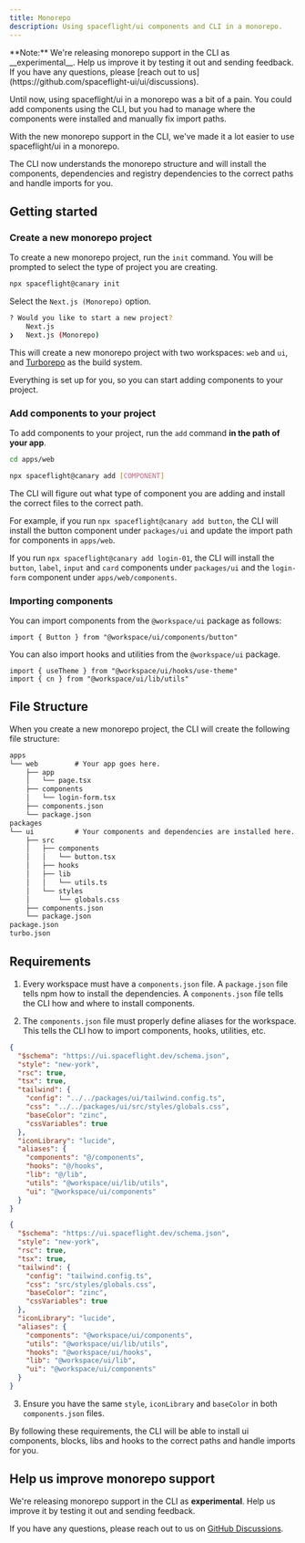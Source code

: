 ```yaml
---
title: Monorepo
description: Using spaceflight/ui components and CLI in a monorepo.
---
```


<Callout>
  **Note:** We're releasing monorepo support in the CLI as __experimental__.
  Help us improve it by testing it out and sending feedback. If you have any
  questions, please [reach out to
  us](https://github.com/spaceflight-ui/ui/discussions).
</Callout>

Until now, using spaceflight/ui in a monorepo was a bit of a pain. You could add
components using the CLI, but you had to manage where the components
were installed and manually fix import paths.

With the new monorepo support in the CLI, we've made it a lot easier to use
spaceflight/ui in a monorepo.

The CLI now understands the monorepo structure and will install the components,
dependencies and registry dependencies to the correct paths and handle imports
for you.

## Getting started

<Steps>

### Create a new monorepo project

To create a new monorepo project, run the `init` command. You will be prompted
to select the type of project you are creating.

```bash
npx spaceflight@canary init
```

Select the `Next.js (Monorepo)` option.

```bash
? Would you like to start a new project?
    Next.js
❯   Next.js (Monorepo)
```

This will create a new monorepo project with two workspaces: `web` and `ui`,
and [Turborepo](https://turbo.build/repo/docs) as the build system.

Everything is set up for you, so you can start adding components to your project.

### Add components to your project

To add components to your project, run the `add` command **in the path of your app**.

```bash
cd apps/web
```

```bash
npx spaceflight@canary add [COMPONENT]
```

The CLI will figure out what type of component you are adding and install the
correct files to the correct path.

For example, if you run `npx spaceflight@canary add button`, the CLI will install the button component under `packages/ui` and update the import path for components in `apps/web`.

If you run `npx spaceflight@canary add login-01`, the CLI will install the `button`, `label`, `input` and `card` components under `packages/ui` and the `login-form` component under `apps/web/components`.

### Importing components

You can import components from the `@workspace/ui` package as follows:

```tsx
import { Button } from "@workspace/ui/components/button"
```

You can also import hooks and utilities from the `@workspace/ui` package.

```tsx
import { useTheme } from "@workspace/ui/hooks/use-theme"
import { cn } from "@workspace/ui/lib/utils"
```

</Steps>

## File Structure

When you create a new monorepo project, the CLI will create the following file structure:

```txt
apps
└── web         # Your app goes here.
    ├── app
    │   └── page.tsx
    ├── components
    │   └── login-form.tsx
    ├── components.json
    └── package.json
packages
└── ui          # Your components and dependencies are installed here.
    ├── src
    │   ├── components
    │   │   └── button.tsx
    │   ├── hooks
    │   ├── lib
    │   │   └── utils.ts
    │   └── styles
    │       └── globals.css
    ├── components.json
    └── package.json
package.json
turbo.json
```

## Requirements

1. Every workspace must have a `components.json` file. A `package.json` file tells npm how to install the dependencies. A `components.json` file tells the CLI how and where to install components.

2. The `components.json` file must properly define aliases for the workspace. This tells the CLI how to import components, hooks, utilities, etc.

```json title="apps/web/components.json"
{
  "$schema": "https://ui.spaceflight.dev/schema.json",
  "style": "new-york",
  "rsc": true,
  "tsx": true,
  "tailwind": {
    "config": "../../packages/ui/tailwind.config.ts",
    "css": "../../packages/ui/src/styles/globals.css",
    "baseColor": "zinc",
    "cssVariables": true
  },
  "iconLibrary": "lucide",
  "aliases": {
    "components": "@/components",
    "hooks": "@/hooks",
    "lib": "@/lib",
    "utils": "@workspace/ui/lib/utils",
    "ui": "@workspace/ui/components"
  }
}
```

```json title="packages/ui/components.json"
{
  "$schema": "https://ui.spaceflight.dev/schema.json",
  "style": "new-york",
  "rsc": true,
  "tsx": true,
  "tailwind": {
    "config": "tailwind.config.ts",
    "css": "src/styles/globals.css",
    "baseColor": "zinc",
    "cssVariables": true
  },
  "iconLibrary": "lucide",
  "aliases": {
    "components": "@workspace/ui/components",
    "utils": "@workspace/ui/lib/utils",
    "hooks": "@workspace/ui/hooks",
    "lib": "@workspace/ui/lib",
    "ui": "@workspace/ui/components"
  }
}
```

3. Ensure you have the same `style`, `iconLibrary` and `baseColor` in both `components.json` files.

By following these requirements, the CLI will be able to install ui components, blocks, libs and hooks to the correct paths and handle imports for you.

## Help us improve monorepo support

We're releasing monorepo support in the CLI as **experimental**. Help us improve it by testing it out and sending feedback.

If you have any questions, please reach out to us on [GitHub Discussions](https://github.com/spaceflight-ui/ui/discussions).
